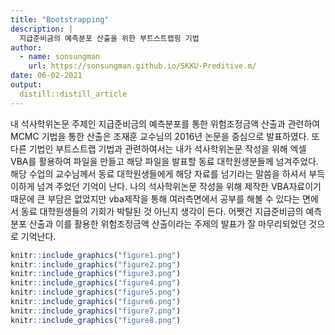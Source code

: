 ```yaml
---
title: "Bootstrapping"
description: |
  지급준비금의 예측분포 산출을 위한 부트스트랩핑 기법
author:
  - name: sonsungman
    url: https://sonsungman.github.io/SKKU-Preditive.m/
date: 06-02-2021
output:
  distill::distill_article
---
```


내 석사학위논문 주제인 지급준비금의 예측분포를 통한 위험조정금액 산출과 관련하여 MCMC 기법을 통한 산출은 조재훈 교수님의 2016년 논문을 중심으로 발표하였다. 또 다른 기법인 부트스트랩 기법과 관련하여서는 내가 석사학위논문 작성을 위해 엑셀 VBA를 활용하여 파일을 만들고 해당 파일을 발표할 동료 대학원생분들께 넘겨주었다. 해당 수업의 교수님께서 동료 대학원생들에게 해당 자료를 넘기라는 말씀을 하셔서 부득이하게 넘겨 주었던 기억이 난다. 나의 석사학위논문 작성을 위해 제작한 VBA자료이기 때문에 큰 부담은 없었지만 vba제작을 통해 여러측면에서 공부를 해볼 수 있다는 면에서 동료 대학원생들의 기회가 박탈된 것 아닌지 생각이 든다. 어쨋건 지급준비금의 예측분포 산출과 이를 활용한 위험조정금액 산출이라는 주제의 발표가 잘 마무리되었던 것으로 기억난다.


```r
knitr::include_graphics("figure1.png")
knitr::include_graphics("figure2.png")
knitr::include_graphics("figure3.png")
knitr::include_graphics("figure4.png")
knitr::include_graphics("figure5.png")
knitr::include_graphics("figure6.png")
knitr::include_graphics("figure7.png")
knitr::include_graphics("figure8.png")
```

